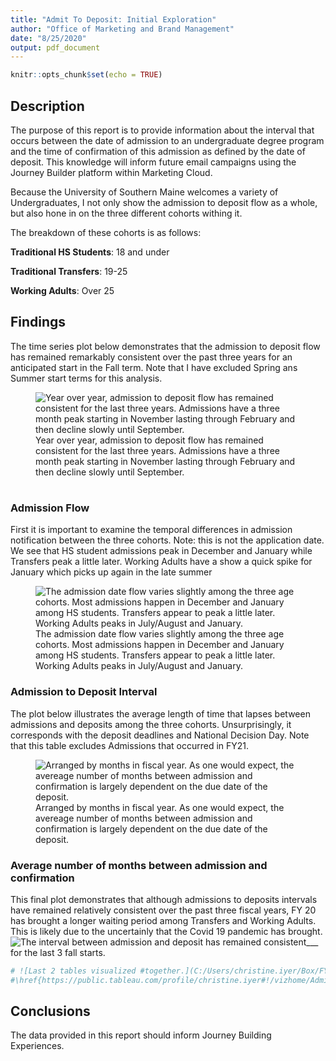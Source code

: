 ```yaml
---
title: "Admit To Deposit: Initial Exploration"
author: "Office of Marketing and Brand Management"
date: "8/25/2020"
output: pdf_document
---
```


```r
knitr::opts_chunk$set(echo = TRUE)
```

## Description

The purpose of this report is to provide information about the interval that occurs between the date of admission to an undergraduate degree program and the time of confirmation of this admission as defined by the date of deposit. This knowledge will inform future email campaigns using the Journey Builder platform within Marketing Cloud. 

Because the University of Southern Maine welcomes a variety of Undergraduates, I not only show the admission to deposit flow as a whole, but also hone in on the three different cohorts withing it. 

The breakdown of these cohorts is as follows: 

__Traditional HS Students__: 18 and under

__Traditional Transfers__: 19-25

__Working Adults__: Over 25

## Findings

The time series plot below demonstrates that the admission to deposit flow has remained remarkably consistent over the past three years for an anticipated start in the Fall term. Note that I have excluded Spring ans Summer start terms for this analysis.

![Year over year, admission to deposit flow has remained consistent for the last three years. Admissions have a three month peak starting in November lasting through February and then decline slowly until September.](C:/Users/christine.iyer/Box/FY21 Special Projects/FY21 Admit to Deposit Interval/Start.png)

#


### Admission Flow

First it is important to examine the temporal differences in admission notification between the three cohorts.  Note: this is not the application date. We see that HS student admissions peak in December and January while Transfers peak a little later. Working Adults have a show a quick spike for January which picks up again in the late summer

![The admission date flow varies slightly among the three age cohorts. Most admissions happen in  December and January among HS  students. Transfers appear to peak a little later. Working Adults peaks in July/August and January. ](C:/Users/christine.iyer/Box/FY21 Special Projects/FY21 Admit to Deposit Interval/Number of Apps Submitted among Deposited.png)

### Admission to Deposit Interval

The plot below illustrates the average length of time that lapses between admissions and deposits among the three cohorts. Unsurprisingly, it corresponds with the deposit deadlines and National Decision Day. Note that this table excludes Admissions that occurred in FY21. 

![Arranged by months in fiscal year. As one would expect, the avereage number of months between admission and confirmation is largely dependent on the due date of the deposit. ](C:/Users/christine.iyer/Box/FY21 Special Projects/FY21 Admit to Deposit Interval/lollipop.png)

### Average number of months between admission and confirmation

This final plot demonstrates that although admissions to deposits intervals have remained relatively consistent over the past three fiscal years, FY 20 has brought a longer waiting period among Transfers and Working Adults. This is likely due to the uncertainly that the Covid 19 pandemic has brought.  
![The interval between admission and deposit has remained _consistent____ for the last 3 fall starts. ](C:/Users/christine.iyer/Box/FY21 Special Projects/FY21 Admit to Deposit Interval/AverageNumberofMonthsBetween.png)

```r
# ![Last 2 tables visualized #together.](C:/Users/christine.iyer/Box/FY21 Special #Projects/FY21 Admit to Deposit Interval/Last2.png)
#\href{https://public.tableau.com/profile/christine.iyer#!/vizhome/Admission_to_Deposit_Fall_UG_Only/Admissionto#Deposit?publish=yes}{{\color{blue}{\underline{Tableau #interactive visualization}}}}
```


## Conclusions

The data provided in this report should inform Journey Building Experiences.


\href{https://www.wrike.com/open.htm?id=539293789}{{\color{blue}{\underline{Wrike Project Details}}}}

\href{https://github.com/edithbird/admit-to-deposit}{{\color{blue}{\underline{Github Repository}}}}


